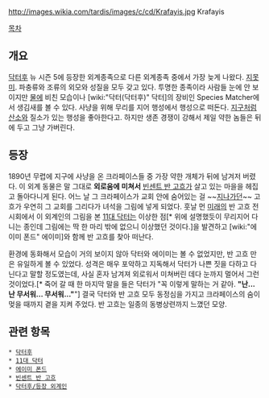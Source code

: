 http://images.wikia.com/tardis/images/c/cd/Krafayis.jpg
Krafayis

[[목차]]
== 개요 ==
[[닥터후]] 뉴 시즌 5에 등장한 외계종족으로 다른 외계종족 중에서 가장 늦게 나왔다. [[지못미]]. 파충류와 조류의 외모와 성질을 모두 갖고 있다. 투명한 종족이라 사람들 눈에 안 보이지만 [[물]]에 비친 모습이나 [wiki:"닥터(닥터후)" 닥터]의 장비인 Species Matcher에서 생김새를 볼 수 있다. 사냥을 위해 무리를 지어 행성에서 행성으로 떠돈다. [[지구]]처럼 [[산소]]와 질소가 있는 행성을 좋아한다고. 하지만 생존 경쟁이 강해서 제일 약한 놈들은 뒤에 두고 그냥 가버린다.

== 등장 ==
1890년 무렵에 지구에 사냥을 온 크라페이스들 중 가장 약한 개체가 뒤에 남겨저 버렸다. 이 외계 동물은 말 그대로 '''외로움에 미쳐서''' [[빈센트 반 고흐]]가 살고 있는 마을을 헤집고 돌아다니게 된다. 어느 날 그 크라페이스가 교회 안에 숨어있는 걸 ~~[[지나가던]]~~ 고흐가 우연히 그 교회를 그리다가 녀석을 그림에 넣게 되었다. 훗날 먼 [[미래]]의 반 고흐 전시회에서 이 외계인의 그림을 본 [[11대 닥터]]는 이상한 점[* 위에 설명했듯이 무리지어 다니는 종인데 그림에는 딱 한 마리 밖에 없으니 이상했던 것이다.]을 발견하고 [wiki:"에이미 폰드" 에이미]와 함께 반 고흐를 찾아 떠난다.

환경에 동화해서 모습이 거의 보이지 않아 닥터와 에이미는 볼 수 없었지만, 반 고흐 만은 유일하게 볼 수 있었다. 성격은 매우 포악하고 지독해서 닥터가 나쁜 짓을 다하고 다닌다고 말할 정도였는데, 사실 혼자 남겨져 외로워서 미쳐버린 데다 눈까지 멀어서 그런 것이었다.[* 죽어 갈 때 한 마지막 말을 들은 닥터가 "꼭 이렇게 말하는 거 같아. '''"난... 난 무서워... 무서워..."'''"] 결국 닥터와 반 고흐 모두 동정심을 가지고 크라페이스의 숨이 멎을 때까지 곁을 지켜 주었다. 반 고흐는 일종의 동병상련까지 느꼈던 모양.

== 관련 항목 ==
 * [[닥터후]]
 * [[11대 닥터]]
 * [[에이미 폰드]]
 * [[빈센트 반 고흐]]
 * [[닥터후/등장 외계인]]
